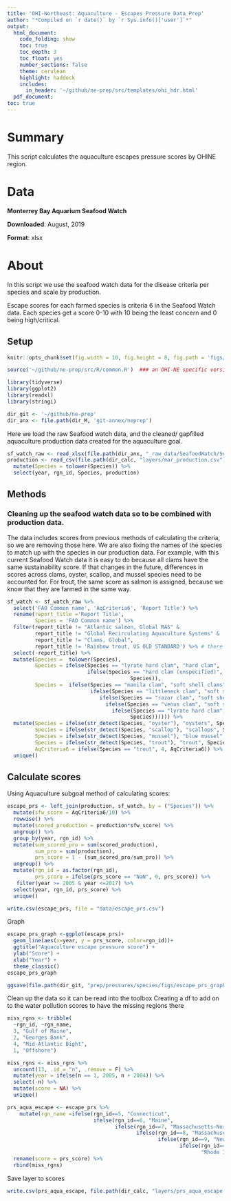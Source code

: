 ```yaml
---
title: 'OHI-Northeast: Aquaculture - Escapes Pressure Data Prep'
author: "*Compiled on `r date()` by `r Sys.info()['user']`*"
output: 
  html_document:
    code_folding: show
    toc: true
    toc_depth: 3
    toc_float: yes
    number_sections: false
    theme: cerulean
    highlight: haddock
    includes: 
      in_header: '~/github/ne-prep/src/templates/ohi_hdr.html'
  pdf_document:
toc: true
---
```


# Summary

This script calculates the aquaculture escapes pressure scores by OHINE region. 

# Data

**Monterrey Bay Aquarium Seafood Watch** 

**Downloaded**: August, 2019

**Format**: xlsx

# About
In this script we use the seafood watch data for the disease criteria per species and scale by production.

Escape scores for each farmed species is criteria 6 in the Seafood Watch data. Each species get a score 0-10 with 10 being the least concern and 0 being high/critical.

## Setup

``` r

knitr::opts_chunk$set(fig.width = 10, fig.height = 8, fig.path = 'figs/', message = FALSE, warning = FALSE)

source('~/github/ne-prep/src/R/common.R')  ### an OHI-NE specific version of common.R

library(tidyverse)
library(ggplot2)
library(readxl)
library(stringi)

dir_git <- '~/github/ne-prep'
dir_anx <- file.path(dir_M, 'git-annex/neprep')
```

Here we load the raw Seafood watch data, and the cleaned/ gapfilled aquaculture production data created for the aquaculture goal.
```r
sf_watch_raw <- read_xlsx(file.path(dir_anx, "_raw_data/SeafoodWatch/Seafood_Watch_USAquaculture82319.xlsx"))
production <- read_csv(file.path(dir_calc, "layers/mar_production.csv")) %>% 
  mutate(Species = tolower(Species)) %>% 
  select(year, rgn_id, Species, production)
```

## Methods

### Cleaning up the seafood watch data so to be combined with production data.
The data includes scores from previous methods of calculating the criteria, so we are removing those here. We are also fixing the names of the species to match up with the species in our production data. For example, with this current Seafood Watch data it is easy to do because all clams have the same sustainability score. If that changes in the future, differences in scores across clams, oyster, scallop, and mussel species need to be accounted for. For trout, the same score as salmon is assigned, because we know that they are farmed in the same way.
```r
sf_watch <- sf_watch_raw %>% 
  select('FAO Common name', 'AqCriteria6', 'Report Title') %>% 
  rename(report_title ='Report Title',
         Species = 'FAO Common name') %>% 
  filter(report_title != "Atlantic salmon, Global RAS" & 
         report_title != "Global Recirculating Aquaculture Systems" &
         report_title != "Clams, Global",
         report_title != 'Rainbow trout, US OLD STANDARD') %>% # there are 3 different atlantic salmon scores, we are keeping the when Report Title' == Atlantic Salmon, Atlantic North America; we are also keeping "Clams, Global NEW STANDARD" and removing the old one; same with trout as with clams
  select(-report_title) %>% 
  mutate(Species =  tolower(Species),
         Species = ifelse(Species == "lyrate hard clam", "hard clam",
                          ifelse(Species == "hard clam (unspecified)", "hard clam",
                                        Species)),
         Species =  ifelse(Species == "manila clam", "soft shell clams", # all clams have the save score, but choosing to keep these se
                           ifelse(Species == "littleneck clam", "soft shell clams",
                              ifelse(Species == "razor clam", "soft shell clams",
                                ifelse(Species == "venus clam", "soft shell clams",
                                  ifelse(Species == "lyrate hard clam", "soft shell clams",
                                        Species)))))) %>% 
  mutate(Species = ifelse(str_detect(Species, "oyster"), "oysters", Species),
         Species = ifelse(str_detect(Species, "scallop"), "scallops", Species),
         Species = ifelse(str_detect(Species, "mussel"), "blue mussel", Species),
         Species = ifelse(str_detect(Species, "trout"), "trout", Species), #all oysters, scallops, and mussels have the same score; rainbow trout is farmed in the northeast, change the name for merging
         AqCriteria6 = ifelse(Species == "trout", 4, AqCriteria6)) %>% #this data set uses rainbow trout which is a freshwater trout. our trout is not freshwater, so we are using our knowlege of similarities to slamon aquaculture
  unique() 
```

## Calculate scores

Using Aquaculture subgoal method of calculating scores:

```r
escape_prs <- left_join(production, sf_watch, by = ("Species")) %>% 
  mutate(sfw_score = AqCriteria6/10) %>% 
  rowwise() %>% 
  mutate(scored_production = production*sfw_score) %>% 
  ungroup() %>% 
  group_by(year, rgn_id) %>% 
  mutate(sum_scored_pro = sum(scored_production),
         sum_pro = sum(production),
         prs_score = 1 - (sum_scored_pro/sum_pro)) %>% 
  ungroup() %>% 
  mutate(rgn_id = as.factor(rgn_id),
         prs_score = ifelse(prs_score == "NaN", 0, prs_score)) %>% 
   filter(year >= 2005 & year <=2017) %>% 
  select(year, rgn_id, prs_score) %>% 
  unique()

write.csv(escape_prs, file = "data/escape_prs.csv")
```


Graph
```r
escape_prs_graph <-ggplot(escape_prs)+
  geom_line(aes(x=year, y = prs_score, color=rgn_id))+
  ggtitle("Aquaculture escape pressure score") +
  ylab("Score") +
  xlab("Year") +
  theme_classic() 
escape_prs_graph

ggsave(file.path(dir_git, "prep/pressures/species/figs/escape_prs_graph.png"), width=7, height=5, dpi=300)
```

Clean up the data so it can be read into the toolbox
Creating a df to add on to the water pollution scores to have the missing regions there 
```r
miss_rgns <- tribble(
  ~rgn_id, ~rgn_name,
  3, "Gulf of Maine",
  2, "Georges Bank",
  4, "Mid-Atlantic Bight",
  1, "Offshore") 

miss_rgns <- miss_rgns %>% 
  uncount(13, .id = "n", .remove = F) %>%
  mutate(year = ifelse(n == 1, 2005, n + 2004)) %>%
  select(-n) %>% 
  mutate(score = NA) %>% 
  unique()
```


```r
prs_aqua_escape <- escape_prs %>% 
    mutate(rgn_name =ifelse(rgn_id==5, "Connecticut",
                            ifelse(rgn_id==6, "Maine",
                                   ifelse(rgn_id==7, "Massachusetts-North",
                                          ifelse(rgn_id==8, "Massachusetts-South",
                                                 ifelse(rgn_id==9, "New Hampshire",
                                                        ifelse(rgn_id==10, "New York",
                                                               "Rhode Island"))))))) %>% 
  rename(score = prs_score) %>% 
  rbind(miss_rgns)
```


Save layer to scores
```r
write.csv(prs_aqua_escape, file.path(dir_calc, "layers/prs_aqua_escape.csv"))
```




